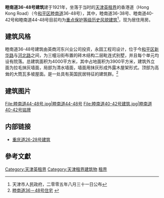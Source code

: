 {{天津历史风貌建筑|
省区市 = 天津市 |
名称 = 睦南道36-48号建筑 |
图片 = [[File:睦南道36-38号.jpg|200px]] |
编号 = 0120057<br />0120058<br />0120059 |
等级 = 重点保护 |
时代 = 1921年|
所在 = [[天津市|天津市]][[和平区_(天津市)|和平区]] |
公布 = 2005年8月31日 |
}}

'''睦南道36-48号建筑'''建于1921年，坐落于当时的[[天津英租界|天津英租界]]的香港道（Hong Kong Road）（今[[和平区_(天津市)|和平区]][[睦南道|睦南道]]36-48号），其中，睦南道36-38号、睦南道40-42号和睦南道44-48号目前均为[[天津历史风貌建筑|重点保护等级历史风貌建筑]]<ref>天津市人民政府，二零零五年八月三十一日公布</ref>，现为居住用房。

== 建筑风格 ==
睦南道36-48号建筑由英商河东兴业公司投资，永固工程司设计，位于今[[和平区_(天津市)|和平区]][[新华路_(天津)|新华路]]与[[河北路_(天津)|河北路]]之间，为三幢沿街布置的砖木结构二层毗连式别墅，并且每个单元均设有院落。总建筑面积为4000平方米，其中占地面积为3900平方米，建筑外立面为拉毛抹灰墙面，局部为清水墙面，墙面用抹灰形成外露木屋架形式。顶部为高耸的大筒瓦多坡屋面。是一处具有英国民居特征的建筑群。<ref>[http://www.fmjz.cn/Lists/List25/DispForm.aspx?ID=162 睦南道36－48号住宅] {{webarchive|url=https://web.archive.org/web/20120704075201/http://www.fmjz.cn/Lists/List25/DispForm.aspx?ID=162 |date=2012-07-04 }}</ref>

== 建筑图片 ==
<gallery>
File:睦南道44-48号.jpg|睦南道44-48号
File:睦南道40-42号建筑.jpg|睦南道40-42号铭牌
</gallery>

== 内部链接 ==
* [[重庆道26-28号建筑|重庆道26-28号建筑]]

== 參考文獻 ==
<div class="references-small">
<references />
</div>

[[Category:天津英租界|Category:天津英租界]]
[[Category:天津租界建筑物|Category:天津租界建筑物]]
[[Category:中国近代建筑|租界]]